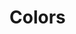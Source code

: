 
<Meta title="Colors" />

# Colors

<ColorPalette>
    <ColorItem
        title="primary"
        subtitle="Primary"
        colors={{ '--link-color': '#00808c', '--link-hover-color': '#00525a' }}
    />
    <ColorItem
        title="dark"
        subtitle="Dark"
        colors={{
            '--dark-color': '#56585a',
        }}
    />
    <ColorItem
        title="light"
        subtitle="Light"
        colors={{
            '--light-color': '#f5f5f5',
        }}
    />
</ColorPalette>
